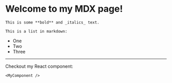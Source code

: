
# Welcome to my MDX page!

    This is some **bold** and _italics_ text.

    This is a list in markdown:

- One
- Two
- Three

<hr/>

Checkout my React component:

    <MyComponent />


